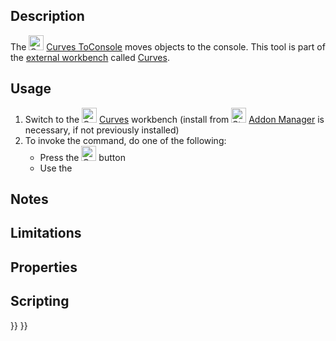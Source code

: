 <languages/>

{{Docnav
|[[Curves_SegmentSurface|SegmentSurface]]
|[[Curves_CompressionSpring|CompressionSpring]]
|[[Curves_Workbench|Curves]]
|IconL=Curves_SegmentSurface.svg
|IconR=Curves_CompressionSpring.svg
|IconC=Curves_workbench_icon.svg
}}

{{GuiCommand
|Name=Curves ToConsole
|MenuLocation=Misc. → Objects to Console
|Workbenches=[[Curves_Workbench|Curves]]
}}

==Description==

The [[Image:Curves_ToConsole.svg|24px]] [[Curves_ToConsole|Curves ToConsole]] moves objects to the console. This tool is part of the [[External_workbenches|external workbench]] called [[Curves_Workbench|Curves]].

==Usage==

# Switch to the [[Image:Curves_workbench_icon.svg|24px]] [[Curves_Workbench|Curves]] workbench (install from [[Image:Std_AddonMgr.svg|24px]] [[Std_AddonMgr|Addon Manager]] is necessary, if not previously installed)
# To invoke the command, do one of the following:
#* Press the [[Image:Curves_ToConsole.svg|24px]] button
#* Use the {{MenuCommand|Misc. → Objects to Console}}


==Notes==


==Limitations==


==Properties==


==Scripting==


{{Docnav
|[[Curves_SegmentSurface|SegmentSurface]]
|[[Curves_CompressionSpring|CompressionSpring]]
|[[Curves_Workbench|Curves]]
|IconL=Curves_SegmentSurface.svg
|IconR=Curves_CompressionSpring.svg
|IconC=Curves_workbench_icon.svg
}}

{{Curves Tools navi{{#translation:}}}}
{{Userdocnavi{{#translation:}}}}